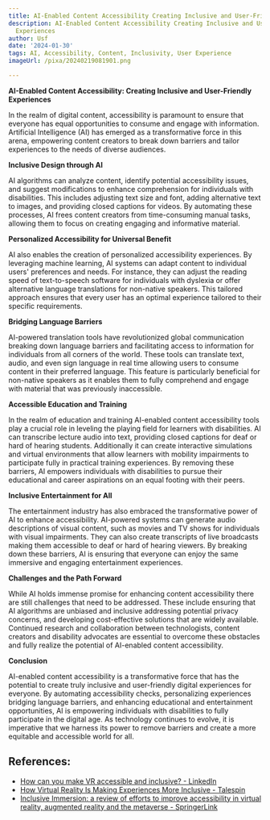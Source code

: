 ```yaml
---
title: AI-Enabled Content Accessibility Creating Inclusive and User-Friendly Experiences
description: AI-Enabled Content Accessibility Creating Inclusive and User-Friendly
  Experiences
author: Usf
date: '2024-01-30'
tags: AI, Accessibility, Content, Inclusivity, User Experience
imageUrl: /pixa/20240219081901.png

---
```

**AI-Enabled Content Accessibility: Creating Inclusive  and User-Friendly Experiences**

In the realm of digital content, accessibility is  paramount to ensure that everyone has equal opportunities  to  consume and engage with information. Artificial Intelligence (AI) has emerged as a transformative  force in this arena, empowering content creators to break down barriers and tailor experiences to the needs of diverse  audiences.

**Inclusive Design through AI**

AI algorithms can analyze content, identify potential accessibility issues, and suggest modifications  to enhance  comprehension for individuals with disabilities. This includes adjusting text size  and font, adding  alternative text to images, and providing closed captions for  videos.  By automating these  processes, AI frees content creators from  time-consuming manual tasks, allowing them to focus  on creating engaging and informative material.

**Personalized Accessibility for Universal Benefit**

AI also  enables the creation of personalized accessibility experiences. By leveraging machine learning, AI systems can adapt content to individual  users' preferences and needs. For instance, they can adjust the reading speed of text-to-speech software for individuals with dyslexia or offer alternative language translations for  non-native speakers. This tailored approach ensures that every  user has an optimal experience tailored to  their specific requirements.

**Bridging Language Barriers**

AI-powered translation tools  have revolutionized global communication breaking down language barriers and facilitating access to information for individuals from all corners of the world. These tools can translate text,  audio, and even sign  language in real time allowing users  to  consume content in their preferred language. This feature is particularly beneficial for non-native speakers as it enables them to  fully comprehend and engage with material that  was previously inaccessible.

**Accessible Education and Training**

In the realm of education and training  AI-enabled content accessibility tools play a crucial role in leveling the playing field  for learners with disabilities. AI  can  transcribe lecture audio into  text,  providing closed captions  for deaf or hard  of hearing students.  Additionally it  can create interactive simulations and virtual  environments that allow learners with mobility impairments to participate fully in practical training  experiences. By removing these barriers, AI empowers individuals with disabilities to pursue their educational and career aspirations on an equal footing with  their peers.

**Inclusive Entertainment for All**

The entertainment industry has also embraced the transformative power of AI  to enhance accessibility. AI-powered systems can generate audio descriptions of visual  content, such as movies and TV shows for individuals with  visual impairments. They can also create  transcripts of live broadcasts making them accessible to deaf or hard of hearing viewers. By breaking down these barriers, AI is ensuring that everyone can enjoy the  same immersive and engaging entertainment experiences.

**Challenges and the Path Forward**

While AI holds immense promise for enhancing content accessibility there are still challenges that need to be addressed. These include ensuring that AI algorithms are unbiased and inclusive addressing potential privacy concerns, and developing cost-effective solutions that are widely available. Continued research and collaboration between technologists, content creators and disability advocates are essential to overcome  these obstacles and fully realize the  potential of AI-enabled content accessibility.

**Conclusion**

AI-enabled content  accessibility is a transformative force  that has the potential to create truly inclusive and user-friendly digital experiences for everyone. By automating  accessibility checks,  personalizing experiences  bridging language barriers, and enhancing educational and entertainment opportunities, AI is empowering individuals with disabilities to fully participate in the  digital age. As technology continues to evolve, it is imperative that we harness  its power to remove  barriers and create a more equitable and accessible world for all.

## References:
- [How can you make VR accessible and inclusive? - LinkedIn](https://www.linkedin.com/advice/0/how-can-you-make-vr-accessible-inclusive-skills-virtual-reality)
- [How Virtual Reality Is Making Experiences More Inclusive - Talespin](https://www.talespin.com/reading/how-virtual-reality-is-making-experiences-more-inclusive)
- [Inclusive Immersion: a review of efforts to improve accessibility in virtual reality, augmented reality and the metaverse - SpringerLink](https://link.springer.com/article/10.1007/s10055-023-00850-8)
